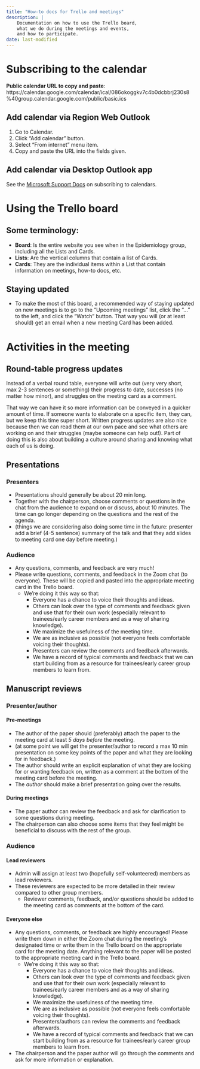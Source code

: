 ```yaml
---
title: "How-to docs for Trello and meetings"
description: |
    Documentation on how to use the Trello board, 
    what we do during the meetings and events, 
    and how to participate.
date: last-modified
---
```


# Subscribing to the calendar {#subscribe-calendar}

**Public calendar URL to copy and paste**:
https://calendar.google.com/calendar/ical/086okoggkv7c4b0dcbbrj230s8%40group.calendar.google.com/public/basic.ics

## Add calendar via Region Web Outlook

1.  Go to Calendar.
2.  Click "Add calendar" button.
3.  Select "From internet" menu item.
4.  Copy and paste the URL into the fields given.

## Add calendar via Desktop Outlook app

See the [Microsoft Support
Docs](https://support.microsoft.com/en-us/topic/cff1429c-5af6-41ec-a5b4-74f2c278e98c)
on subscribing to calendars.

```{=html}
<!--
# Adding an event to the calendar

NOTE: Still in pr

TODO: What should get added to the calendar?

1. Use the survey and fill out the form with the details of the event. These details
will get added to the calendar automatically.
2. Add an item to the agenda of the next upcoming meeting mentioning the event.
-->
```
# Using the Trello board

## Some terminology:

-   **Board**: Is the entire website you see when in the Epidemiology
    group, including all the Lists and Cards.
-   **Lists**: Are the vertical columns that contain a list of Cards.
-   **Cards**: They are the individual items within a List that contain
    information on meetings, how-to docs, etc.

## Staying updated

-   To make the most of this board, a recommended way of staying updated
    on new meetings is to go to the "Upcoming meetings" list, click the
    "..." to the left, and click the "Watch" button. That way you will
    (or at least should) get an email when a new meeting Card has been
    added.

# Activities in the meeting

## Round-table progress updates

Instead of a verbal round table, everyone will write out (very very
short, max 2-3 sentences or something) their progress to date, successes
(no matter how minor), and struggles on the meeting card as a comment.

That way we can have it so more information can be conveyed in a quicker
amount of time. If someone wants to elaborate on a specific item, they
can, but we keep this time super short. Written progress updates are
also nice because then we can read them at our own pace and see what
others are working on and their struggles (maybe someone can help out!).
Part of doing this is also about building a culture around sharing and
knowing what each of us is doing.

## Presentations

### Presenters

-   Presentations should generally be about 20 min long.
-   Together with the chairperson, choose comments or questions in the
    chat from the audience to expand on or discuss, about 10 minutes.
    The time can go longer depending on the questions and the rest of
    the agenda.
-   (things we are considering also doing some time in the future:
    presenter add a brief (4-5 sentence) summary of the talk and that
    they add slides to meeting card one day before meeting.)

### Audience

-   Any questions, comments, and feedback are very much!
-   Please write questions, comments, and feedback in the Zoom chat (to
    everyone). These will be copied and pasted into the appropriate
    meeting card in the Trello board.
    -   We're doing it this way so that:
        -   Everyone has a chance to voice their thoughts and ideas.
        -   Others can look over the type of comments and feedback given
            and use that for their own work (especially relevant to
            trainees/early career members and as a way of sharing
            knowledge).
        -   We maximize the usefulness of the meeting time.
        -   We are as inclusive as possible (not everyone feels
            comfortable voicing their thoughts).
        -   Presenters can review the comments and feedback afterwards.
        -   We have a record of typical comments and feedback that we
            can start building from as a resource for trainees/early
            career group members to learn from.

## Manuscript reviews

### Presenter/author

#### Pre-meetings

-   The author of the paper should (preferably) attach the paper to the
    meeting card at least *5 days before* the meeting.
-   (at some point we will get the presenter/author to record a max 10
    min presentation on some key points of the paper and what they are
    looking for in feedback.)
-   The author should write an explicit explanation of what they are
    looking for or wanting feedback on, written as a comment at the
    bottom of the meeting card before the meeting.
-   The *author* should make a brief presentation going over the
    results.

#### During meetings

-   The paper author can review the feedback and ask for clarification
    to some questions during meeting.
-   The chairperson can also choose some items that they feel might be
    beneficial to discuss with the rest of the group.

### Audience

#### Lead reviewers

-   Admin will assign at least two (hopefully self-volunteered) members
    as lead reviewers.
-   These reviewers are expected to be more detailed in their review
    compared to other group members.
    -   Reviewer comments, feedback, and/or questions should be added to
        the meeting card as comments at the bottom of the card.

#### Everyone else

-   Any questions, comments, or feedback are highly encouraged! Please
    write them down in either the Zoom chat during the meeting's
    designated time or write them in the Trello board on the appropriate
    card for the meeting date. Anything relevant to the paper will be
    posted to the appropriate meeting card in the Trello board.
    -   We're doing it this way so that:
        -   Everyone has a chance to voice their thoughts and ideas.
        -   Others can look over the type of comments and feedback given
            and use that for their own work (especially relevant to
            trainees/early career members and as a way of sharing
            knowledge).
        -   We maximize the usefulness of the meeting time.
        -   We are as inclusive as possible (not everyone feels
            comfortable voicing their thoughts).
        -   Presenters/authors can review the comments and feedback
            afterwards.
        -   We have a record of typical comments and feedback that we
            can start building from as a resource for trainees/early
            career group members to learn from.
-   The chairperson and the paper author will go through the comments
    and ask for more information or explanation.

<!-- ## Lightning rounds -->

<!-- TODO: Update this. -->
